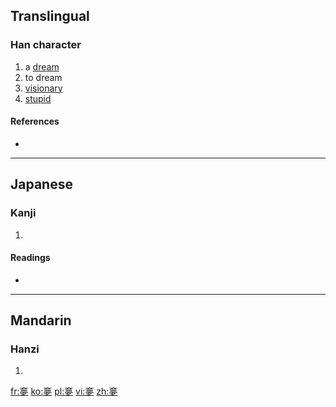 ==Translingual==

===Han character===
{{Han char|rn=36|rad=夕|as=11|sn=14|four=|canj=卜戈田弓 (YIWN)|ids=⿱⿳⿱[[亠]][[厶]][[目|⺫]][[冖]][[夕]]}}

# a [[dream]]
# to dream 
# [[visionary]]
# [[stupid]]

====References====
* {{Han ref|kx=0247.170|dkj=05803|hdz=20866.080|uh=5923|ud=22819}}

----

==Japanese==

===Kanji===
{{ja-kanji|grade=|rs=夕11}}

# {{defn|lang=ja|sort=夕11}}

====Readings====
* {{ja-readings|on=[[ぼう]] (bō), [[む]] (mu)|kun=[[ゆめ]] (yume)}}

----

==Mandarin==

===Hanzi===
{{cmn-hanzi|pin=[[mèng]] ([[meng4]]), [[dài]] ([[dai4]]), [[tài]] ([[tai4]])|wg=meng<sup>4</sup>, tai<sup>4</sup>, t'ai<sup>4</sup>}}

# {{defn|lang=cmn|sort=夕11}}

[[fr:夣]]
[[ko:夣]]
[[pl:夣]]
[[vi:夣]]
[[zh:夣]]